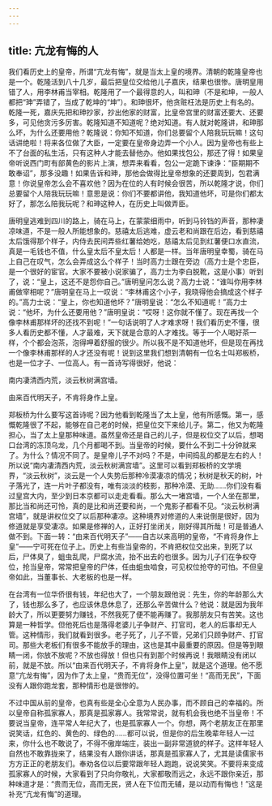```yaml
---
---
---
```

title: 亢龙有悔的人
---




我们看历史上的皇帝，所谓“亢龙有悔”，就是当太上皇的境界。清朝的乾隆皇帝也是一个。乾隆活到八十几岁，最后把皇位交给他儿子嘉庆，结果也很惨。唐明皇用错了人，用李林甫当宰相。乾隆用了一个最得意的人，叫和珅（不是和坤，一般人都把“珅”弄错了，当成了乾坤的“坤”）。和珅很坏，他贪赃枉法是历史上有名的。乾隆一死，嘉庆先把和珅抄家，抄出他家的财富，比皇帝宫里的财富还要大、还要多，可见他贪污多厉害。乾隆知道不知道呢？绝对知道。有人就对乾隆讲，和珅那么坏，为什么还要用他？乾隆说：你知不知道，你们总要留个人陪我玩玩嘛！这句话讲绝啦！将来各位做了大臣，一定要在皇帝身边弄一个小人。因为皇帝也有些上不了台面的私生活，只有这种人才能去替他办。他如果找包公，那还了得！如果皇帝听说西门町有部黄色的影片上演，想弄来看看，包公一定跪下谏诤：“臣期期不敢奉诏”，那多没趣！如果告诉和珅，那他会做得比皇帝想象的还要周到，包君满意！你说皇帝怎么会不喜欢他？因为在位的人有时候会很苦，所以乾隆才说，你们总要留个人陪我玩玩嘛！意思是说：你们不要都讲他，我知道他坏，可是你们都太好了，那怎么陪我玩呢？和珅这种人，在历史上叫做弄臣。

唐明皇逃难到四川的路上，骑在马上，在蒙蒙细雨中，听到马铃铛的声音，那种凄凉味道，不是一般人所能想象的。慈禧太后逃难，虚云老和尚跟在后边，看到慈禧太后饿得那个样子，内侍去民间弄些红薯给她吃，慈禧太后见到红薯便口水直流，真是一毛钱也不值，什么皇太后不皇太后！人都是一样。当年唐明皇幸蜀，骑在马上自己在叹气，怎么会弄成这么个样子！当时高力士跟在旁边（高力士是个忠臣，是一个很好的宦官。大家不要被小说家骗了，高力士为李白脱靴，这是小事）听到了，说：“皇上，这还不是怨你自己。”唐明皇问怎么说？高力士说：“谁叫你用李林甫做宰相呢？”唐明皇在马上一叹说：“李林甫这个小子，我晓得他会搞成这个样子的。”高力士说：“皇上，你也知道他坏？”唐明皇说：“怎么不知道呢！”高力士说：“他坏，为什么还要用他？”唐明皇说：“哎呀！这你就不懂了。现在再找一个像李林甫那样坏的还找不到呢！”一句话说明了人才难求呀！我们看历史不懂，很多人看历史都不懂，人才最难，天下就是合意的人才难找。等于一个人喝好茶一样，个个都会泡茶，泡得呷着舒服的很少。所以我不是不知道他坏，但是现在再找一个像李林甫那样的人才还没有呢！说到这里我们想到清朝有一位名士叫郑板桥，也是一位才子、一位高人。有一首诗写得很好，他说：

南内凄清西内荒，淡云秋树满宫墙。

由来百代明天子，不肯将身作上皇。

郑板桥为什么要写这首诗呢？因为他看到乾隆当了太上皇，他有所感慨。第一，感慨乾隆很了不起，能够在自己老的时候，把皇位交下来给儿子。第二，他又为乾隆担心，当了太上皇那种味道。虽然皇帝还是自己的儿子，但是权位交了以后，想喝口台湾的冻顶乌龙，几个月都喝不到。当皇帝的时候，要什么不到二十分钟就来了。为什么？情况不同了。是皇帝儿子不对吗？不是，中间捣乱的都是左右的人！所以说“南内凄清西内荒，淡云秋树满宫墙”。这里可以看到郑板桥的文学境界，“淡云秋树”，淡云是一个人失势后那种冷漠凄凉的情况；秋树是秋天的树，叶子落光了，连一片叶子都没有，唯有淡淡的枝影，那种冷漠、无助……你们没有看过皇宫大内，至少到日本京都可以走走看看。那么大一堵宫墙，一个人坐在那里，那比当和尚还可怜，真的是比和尚还要和尚，一个鬼影子都看不见。“淡云秋树满宫墙”，就是讲权位交了以后那种凄凉。这种境界对修道的人来说倒是很好，因为修道就是享受凄凉。如果是修禅的人，正好打坐闭关，刚好得其所哉！可是普通人做不到。下面一转：“由来百代明天子”——自古以来高明的皇帝，“不肯将身作上皇”——宁可死在位子上。历史上有些当皇帝的，不肯把权位交出来，到死了以后，尸体臭了，蛆虫乱爬，尸腐水流，抬不出去的也很多。因为儿子们在争权夺位，抢当皇帝，常常把皇帝的尸体，任由蛆虫啮食，可见权位抢夺的可怕。不但皇帝如此，当董事长、大老板的也是一样。

在台湾有一位华侨很有钱，年纪也大了，一个朋友跟他说：先生，你的年龄那么大了，钱也那么多了，也应该休息休息了，还那么辛苦做什么？他说：就是因为我年龄大了，所以更要努力赚钱，不然我死了便不能再赚了。我那朋友只有苦笑。这也算是一种哲学。但他死后也是落得老婆儿子争财产、打官司，老人的后事却无人管。这种情形，我们就看到很多。老子死了，儿子不管，兄弟们只顾争财产、打官司。那些大老板们有很多不能放手的理由，这也是其中最重要的原因。但是等到眼睛一闭，你放不放呢？不放也得放！但也只有到那个时候再说！我眼睛没有闭以前，就是不放。所以“由来百代明天子，不肯将身作上皇”，就是这个道理。他不愿意“亢龙有悔”，因为作了太上皇，“贵而无位”，没得位置可坐！“高而无民”，下面没有人跟你跑龙套，那种情形也是很惨的。

不过中国从前的皇帝，也真有些是全心全意为人民办事，而不顾自己的幸福的。所以皇帝自称孤家寡人，那真是孤家寡人。我常常说，就有机会我也绝不当皇帝！不要说当皇帝，连平常人年纪大了，也是孤家寡人一个。你想，两个老朋友正在那里说笑话，红色的、黄色的、绿色的……都可以说，但是你的后生晚辈年轻人一过来，你什么也不敢说了，不得不傲岸端庄，装出一副非常道貌的样子。这样年轻人自然也不敢靠拢来了，结果没有人跟你讲话，那真是孤家寡人了，尤其是读儒家书方方正正的老朋友们。奉劝各位以后要常跟年轻人跑跑，说说笑笑。不要将来变成孤家寡人的时候，大家看到了只向你敬礼，大家都敬而远之，永远不跟你亲近，那种味道才是：“贵而无位，高而无民，贤人在下位而无辅，是以动而有悔也！”这是补充“亢龙有悔”的道理。